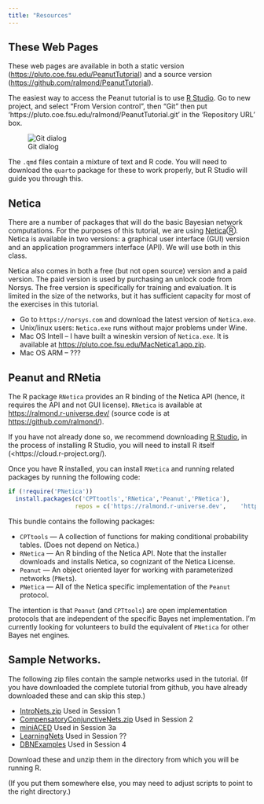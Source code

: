 ```yaml
---
title: "Resources"
---
```


## These Web Pages

These web pages are available in both a static version (<https://pluto.coe.fsu.edu/PeanutTutorial>) and a source version (<https://github.com/ralmond/PeanutTutorial>).

The easiest way to access the Peanut tutorial is to use [R Studio](https://posit.co/products/open-source/rstudio/).  Go to new project, and select "From Version control", then "Git" then put 'https://pluto.coe.fsu.edu/ralmond/PeanutTutorial.git' in the 'Repository URL' box.

![Git dialog](img/GitDialog.png)

The `.qmd` files contain a mixture of text and R code.  You will need
to download the `quarto` package for these to work properly, but R Studio will guide you through this.

## Netica

There are a number of packages that will do the basic Bayesian network
computations. For the purposes of this tutorial, we are using
[Netica](https://norsys.com)Ⓡ. Netica is available in two versions: a
graphical user interface (GUI) version and an application programmers
interface (API). We will use both in this class.

Netica also comes in both a free (but not open source) version and a
paid version. The paid version is used by purchasing an unlock code
from Norsys. The free version is specifically for training and
evaluation. It is limited in the size of the networks, but it has
sufficient capacity for most of the exercises in this tutorial.

-   Go to `https://norsys.com` and download the latest version of `Netica.exe`.
-   Unix/linux users: `Netica.exe` runs without major problems under Wine.
-   Mac OS Intell -- I have built a wineskin version of `Netica.exe`.  It is available at <https://pluto.coe.fsu.edu/MacNetica1.app.zip>.
-   Mac OS ARM -- ???


## Peanut and RNetia

The R package `RNetica` provides an R binding of the Netica API
(hence, it requires the API and not GUI license). `RNetica` is
available at <https://ralmond.r-universe.dev/> (source code is at
<https://github.com/ralmond/>).

If you have not already done so, we recommend downloading [R
Studio](https://posit.co/products/open-source/rstudio/), in the
process of installing R Studio, you will need to install R itself
(\<https://cloud.r-project.org/).

Once you have R installed, you can install `RNetica` and running
related packages by running the following code:

```r
if (!require('PNetica')) 
  install.packages(c('CPTtootls','RNetica','Peanut','PNetica'),
                   repos = c('https://ralmond.r-universe.dev',    'https://cloud.r-project.org'))
```

This bundle contains the following packages:

-   `CPTtools` --- A collection of functions for making conditional probability tables. (Does not depend on Netica.)
-   `RNetica` --- An R binding of the Netica API. Note that the installer downloads and installs Netica, so cognizant of the Netica License.
-   `Peanut` --- An object oriented layer for working with parameterized networks (`PNet`s).\
-   `PNetica` --- All of the Netica specific implementation of the `Peanut` protocol.

The intention is that `Peanut` (and `CPTtools`) are open
implementation protocols that are independent of the specific Bayes
net implementation. I'm currently looking for volunteers to build the
equivalent of `PNetica` for other Bayes net engines.

## Sample Networks.

The following zip files contain the sample networks used in the
tutorial.  (If you have downloaded the complete tutorial from github,
you have already downloaded these and can skip this step.)

* [IntroNets.zip](https://pluto.coe.fsu.edu/PeanutTutorial/IntroNets.zip)  Used in Session 1
* [CompensatoryConjunctiveNets.zip](https://pluto.coe.fsu.edu/PeanutTutorial/CompensatoryConjunctiveNets.zip)  Used in Session 2
* [miniACED](https://pluto.coe.fsu.edu/PeanutTutorial/miniACED.zip)  Used in Session 3a
* [LearningNets](https://pluto.coe.fsu.edu/PeanutTutorial/LearningNets.zip)  Used in Session ??
* [DBNExamples](https://pluto.coe.fsu.edu/PeanutTutorial/DBNExamples.zip) Used in Session 4

Download these and unzip them in the directory from which you will be running R.

(If you put them somewhere else, you may need to adjust scripts to point to the right directory.)

